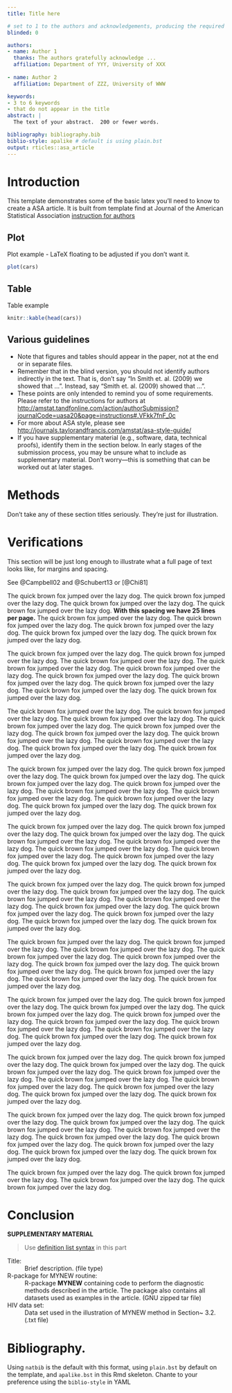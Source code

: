 ```yaml
---
title: Title here

# set to 1 to the authors and acknowledgements, producing the required blinded version.
blinded: 0

authors: 
- name: Author 1
  thanks: The authors gratefully acknowledge ...
  affiliation: Department of YYY, University of XXX
  
- name: Author 2
  affiliation: Department of ZZZ, University of WWW

keywords:
- 3 to 6 keywords
- that do not appear in the title
abstract: |
  The text of your abstract.  200 or fewer words.

bibliography: bibliography.bib
biblio-style: apalike # default is using plain.bst
output: rticles::asa_article
---
```


# Introduction

This template demonstrates some of the basic latex you'll need to know to create a ASA article.
It is built from template find at Journal of the American Statistical Association [instruction for authors](https://www.tandfonline.com/action/authorSubmission?show=instructions&journalCode=uasa20#formatting)

## Plot

Plot example - LaTeX floating to be adjusted if you don't want it.

```r
plot(cars)
```

## Table

Table example

```r
knitr::kable(head(cars))
```

## Various guidelines

- Note that figures and tables should appear in the paper, not at the end or
in separate files.
- Remember that in the blind version, you should not identify authors indirectly in the text.  That is, don't say "In Smith et. al.  (2009) we showed that ...".  Instead, say "Smith et. al. (2009) showed that ...".
- These points are only intended to remind you of some requirements. Please refer to the instructions for authors
at <http://amstat.tandfonline.com/action/authorSubmission?journalCode=uasa20&page=instructions#.VFkk7fnF_0c>
- For more about ASA style, please see <http://journals.taylorandfrancis.com/amstat/asa-style-guide/>
- If you have supplementary material (e.g., software, data, technical proofs), identify them in the section below.  In early stages of the submission process, you may be unsure what to include as supplementary material.  Don't worry---this is something that can be worked out at later stages.

# Methods {#meth}

Don't take any of these section titles seriously.  They're just for illustration.

# Verifications {#verify}

This section will be just long enough to illustrate what a full page of
text looks like, for margins and spacing.

```{=latex}
\addtolength{\textheight}{.5in}%
```

See @Campbell02 and @Schubert13 or [@Chi81]

The quick brown fox jumped over the lazy dog.
The quick brown fox jumped over the lazy dog.
The quick brown fox jumped over the lazy dog.
The quick brown fox jumped over the lazy dog.
**With this spacing we have 25 lines per page.**
The quick brown fox jumped over the lazy dog.
The quick brown fox jumped over the lazy dog.
The quick brown fox jumped over the lazy dog.
The quick brown fox jumped over the lazy dog.
The quick brown fox jumped over the lazy dog.

The quick brown fox jumped over the lazy dog.
The quick brown fox jumped over the lazy dog.
The quick brown fox jumped over the lazy dog.
The quick brown fox jumped over the lazy dog.
The quick brown fox jumped over the lazy dog.
The quick brown fox jumped over the lazy dog.
The quick brown fox jumped over the lazy dog.
The quick brown fox jumped over the lazy dog.
The quick brown fox jumped over the lazy dog.
The quick brown fox jumped over the lazy dog.

The quick brown fox jumped over the lazy dog.
The quick brown fox jumped over the lazy dog.
The quick brown fox jumped over the lazy dog.
The quick brown fox jumped over the lazy dog.
The quick brown fox jumped over the lazy dog.
The quick brown fox jumped over the lazy dog.
The quick brown fox jumped over the lazy dog.
The quick brown fox jumped over the lazy dog.
The quick brown fox jumped over the lazy dog.
The quick brown fox jumped over the lazy dog.

```{=latex}
\addtolength{\textheight}{-.3in}%
```

The quick brown fox jumped over the lazy dog.
The quick brown fox jumped over the lazy dog.
The quick brown fox jumped over the lazy dog.
The quick brown fox jumped over the lazy dog.
The quick brown fox jumped over the lazy dog.
The quick brown fox jumped over the lazy dog.
The quick brown fox jumped over the lazy dog.
The quick brown fox jumped over the lazy dog.
The quick brown fox jumped over the lazy dog.
The quick brown fox jumped over the lazy dog.

The quick brown fox jumped over the lazy dog.
The quick brown fox jumped over the lazy dog.
The quick brown fox jumped over the lazy dog.
The quick brown fox jumped over the lazy dog.
The quick brown fox jumped over the lazy dog.
The quick brown fox jumped over the lazy dog.
The quick brown fox jumped over the lazy dog.
The quick brown fox jumped over the lazy dog.
The quick brown fox jumped over the lazy dog.
The quick brown fox jumped over the lazy dog.

The quick brown fox jumped over the lazy dog.
The quick brown fox jumped over the lazy dog.
The quick brown fox jumped over the lazy dog.
The quick brown fox jumped over the lazy dog.
The quick brown fox jumped over the lazy dog.
The quick brown fox jumped over the lazy dog.
The quick brown fox jumped over the lazy dog.
The quick brown fox jumped over the lazy dog.
The quick brown fox jumped over the lazy dog.
The quick brown fox jumped over the lazy dog.

The quick brown fox jumped over the lazy dog.
The quick brown fox jumped over the lazy dog.
The quick brown fox jumped over the lazy dog.
The quick brown fox jumped over the lazy dog.
The quick brown fox jumped over the lazy dog.
The quick brown fox jumped over the lazy dog.
The quick brown fox jumped over the lazy dog.
The quick brown fox jumped over the lazy dog.
The quick brown fox jumped over the lazy dog.
The quick brown fox jumped over the lazy dog.

The quick brown fox jumped over the lazy dog.
The quick brown fox jumped over the lazy dog.
The quick brown fox jumped over the lazy dog.
The quick brown fox jumped over the lazy dog.
The quick brown fox jumped over the lazy dog.
The quick brown fox jumped over the lazy dog.
The quick brown fox jumped over the lazy dog.
The quick brown fox jumped over the lazy dog.
The quick brown fox jumped over the lazy dog.
The quick brown fox jumped over the lazy dog.

The quick brown fox jumped over the lazy dog.
The quick brown fox jumped over the lazy dog.
The quick brown fox jumped over the lazy dog.
The quick brown fox jumped over the lazy dog.
The quick brown fox jumped over the lazy dog.
The quick brown fox jumped over the lazy dog.
The quick brown fox jumped over the lazy dog.
The quick brown fox jumped over the lazy dog.
The quick brown fox jumped over the lazy dog.
The quick brown fox jumped over the lazy dog.

The quick brown fox jumped over the lazy dog.
The quick brown fox jumped over the lazy dog.
The quick brown fox jumped over the lazy dog.
The quick brown fox jumped over the lazy dog.
The quick brown fox jumped over the lazy dog.
The quick brown fox jumped over the lazy dog.
The quick brown fox jumped over the lazy dog.
The quick brown fox jumped over the lazy dog.
The quick brown fox jumped over the lazy dog.
The quick brown fox jumped over the lazy dog.

The quick brown fox jumped over the lazy dog.
The quick brown fox jumped over the lazy dog.
The quick brown fox jumped over the lazy dog.
The quick brown fox jumped over the lazy dog.

# Conclusion {#conc}

\bigskip
::: {.center latex=true}
**SUPPLEMENTARY MATERIAL**
:::

> Use [definition list syntax](https://pandoc.org/MANUAL.html#definition-lists) in this part

Title:
  ~ Brief description. (file type)

R-package for  MYNEW routine:
  ~ R-package **MYNEW** containing code to perform the diagnostic methods described in the article. The package also contains all datasets used as examples in the article. (GNU zipped tar file)

HIV data set:
  ~ Data set used in the illustration of MYNEW method in Section~ 3.2. (.txt file)

# Bibliography. 

Using `natbib` is the default with this format, using `plain.bst` by default on the template, and `apalike.bst` in this Rmd skeleton. Chante to your preference using the `biblio-style` in YAML


